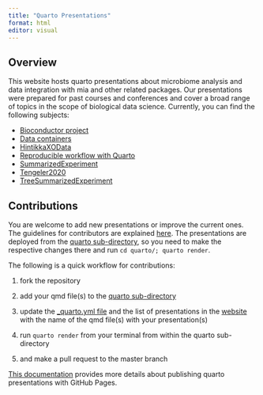 ```yaml
---
title: "Quarto Presentations"
format: html
editor: visual
---
```


## Overview

This website hosts quarto presentations about microbiome analysis and data integration with mia and other related packages. Our presentations were prepared for past courses and conferences and cover a broad range of topics in the scope of biological data science. Currently, you can find the following subjects:

-   [Bioconductor project](https://microbiome.github.io/outreach/bioconductor.html)
-   [Data containers](https://microbiome.github.io/outreach/datacontainers.html)
-   [HintikkaXOData](https://microbiome.github.io/outreach/hintikkaxo_presentation.html)
-   [Reproducible workflow with Quarto](https://microbiome.github.io/outreach/reproducible_workflow.html)
-   [SummarizedExperiment](https://microbiome.github.io/outreach/summarizedexperiment.html)
-   [Tengeler2020](https://microbiome.github.io/outreach/tengeler2020_presentation.html)
-   [TreeSummarizedExperiment](https://microbiome.github.io/outreach/treese.html)

## Contributions

You are welcome to add new presentations or improve the current ones. The guidelines for contributors are explained [here](https://github.com/microbiome/OMA#development-and-contributions). The presentations are deployed from the [quarto sub-directory](https://github.com/microbiome/outreach/blob/main/quarto/), so you need to make the respective changes there and run `cd quarto/; quarto render`.

The following is a quick workflow for contributions:

1.  fork the repository

2.  add your qmd file(s) to the [quarto sub-directory](https://github.com/microbiome/outreach/blob/main/quarto/)

3.  update the [\_quarto.yml file](https://github.com/microbiome/outreach/blob/main/quarto/_quarto.yml) and the list of presentations in the [website](https://github.com/microbiome/outreach/blob/main/quarto/index.qmd) with the name of the qmd file(s) with your presentation(s)

4.  run `quarto render` from your terminal from within the quarto sub-directory

5.  and make a pull request to the master branch

[This documentation](https://quarto.org/docs/publishing/github-pages.html#publish-command) provides more details about publishing quarto presentations with GitHub Pages.
